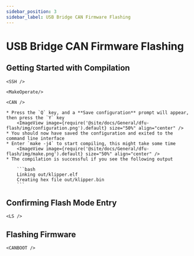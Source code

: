 ```yaml
---
sidebar_position: 3
sidebar_label: USB Bridge CAN Firmware Flashing
---
```





# USB Bridge CAN Firmware Flashing

## Getting Started with Compilation

    <SSH />

    <MakeOperate/>

    <CAN />

    * Press the `Q` key, and a **Save configuration** prompt will appear, then press the `Y` key
        <ImageView image={require('@site/docs/General/dfu-flash/img/configuration.png').default} size="50%" align="center" />
    * You should now have saved the configuration and exited to the command line interface
    * Enter `make -j4` to start compiling, this might take some time
        <ImageView image={require('@site/docs/General/dfu-flash/img/make.png').default} size="50%" align="center" />
    * The compilation is successful if you see the following output

        ```bash
        Linking out/klipper.elf
        Creating hex file out/klipper.bin
        ```

## Confirming Flash Mode Entry


    <LS />

## Flashing Firmware


    <CANBOOT />